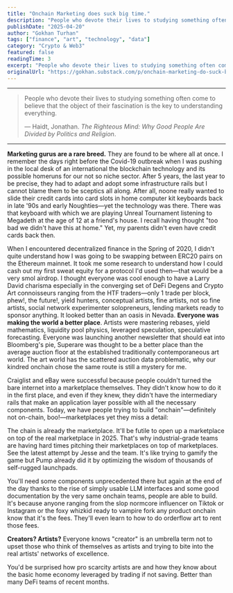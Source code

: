 ```yaml
---
title: "Onchain Marketing does suck big time."
description: "People who devote their lives to studying something often come to believe that the object of their fascination is the key to understanding everything."
publishDate: "2025-04-20"
author: "Gokhan Turhan"
tags: ["finance", "art", "technology", "data"]
category: "Crypto & Web3"
featured: false
readingTime: 3
excerpt: "People who devote their lives to studying something often come to believe that the object of their fascination is the key to understanding everything. Haidt, Jonathan. The Righteous Mind: Why Good Peo..."
originalUrl: "https://gokhan.substack.com/p/onchain-marketing-do-suck-big-time"
---
```


---

> People who devote their lives to studying something often come to believe that the object of their fascination is the key to understanding everything.
> 
> — Haidt, Jonathan. *The Righteous Mind: Why Good People Are Divided by Politics and Religion*.

---

**Marketing gurus are a rare breed.** They are found to be where all at once. I remember the days right before the Covid-19 outbreak when I was pushing in the local desk of an international the blockchain technology and its possible homeruns for our not so niche sector. After 5 years, the last year to be precise, they had to adapt and adopt some infrastructure rails but I cannot blame them to be sceptics all along. After all, noone really wanted to slide their credit cards into card slots in home computer kit keyboards back in late '90s and early Noughties—yet the technology was there. There was that keyboard with which we are playing Unreal Tournament listening to Megadeth at the age of 12 at a friend's house. I recall having thought "too bad we didn't have this at home." Yet, my parents didn't even have credit cards back then.

When I encountered decentralized finance in the Spring of 2020, I didn't quite understand how I was going to be swapping between ERC20 pairs on the Ethereum mainnet. It took me some research to understand how I could cash out my first sweat equity for a protocol I'd used then—that would be a very smol airdrop. I thought everyone was cool enough to have a Larry David charisma especially in the converging set of DeFi Degens and Crypto Art connoisseurs ranging from the HTF traders—only 1 trade per block, phew!, the future!, yield hunters, conceptual artists, fine artists, not so fine artists, social network experimenter solopreneurs, lending markets ready to sponsor anything. It looked better than an oasis in Nevada. **Everyone was making the world a better place**. Artists were mastering rebases, yield mathematics, liquidity pool physics, leveraged speculation, speculative forecasting. Everyone was launching another newsletter that should eat into Bloomberg's pie, Superare was thought to be a better place than the average auction floor at the established traditionally contemporaneous art world. The art world has the scattered auction data problematic, why our kindred onchain chose the same route is still a mystery for me.

Craiglist and eBay were successful because people couldn't turned the bare internet into a marketplace themselves. They didn't know how to do it in the first place, and even if they knew, they didn't have the intermediary rails that make an application layer possible with all the necessary components. Today, we have people trying to build "onchain"—definitely not on-chain, boo!—marketplaces yet they miss a detail:

The chain is already the marketplace. It'll be futile to open up a marketplace on top of the real marketplace in 2025. That's why industrial-grade teams are having hard times pitching their marketplaces on top of marketplaces. See the latest attempt by Jesse and the team. It's like trying to gamify the game but Pump already did it by optimizing the wisdom of thousands of self-rugged launchpads.

You'll need some components unprecedented there but again at the end of the day thanks to the rise of simply usable LLM interfaces and some good documentation by the very same onchain teams, people are able to build. It's because anyone ranging from the slop normcore influencer on Tiktok or Instagram or the foxy whizkid ready to vampire fork any product onchain know that it's the fees. They'll even learn to how to do orderflow art to rent those fees.

**Creators? Artists?** Everyone knows "creator" is an umbrella term not to upset those who think of themselves as artists and trying to bite into the real artists' networks of excellence.

You'd be surprised how pro scarcity artists are and how they know about the basic home economy leveraged by trading if not saving. Better than many DeFi teams of recent months.